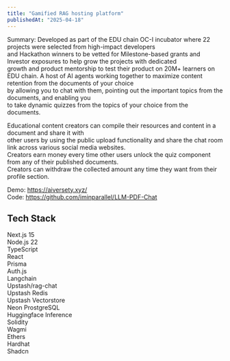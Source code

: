```yaml
---
title: "Gamified RAG hosting platform"
publishedAt: "2025-04-18"
---
```


Summary: Developed as part of the EDU chain OC-I incubator where 22 projects were selected from high-impact developers <br/>
and Hackathon winners to be vetted for Milestone-based grants and Investor exposures to help grow the projects with dedicated <br/>
growth and product mentorship to test their product on 20M+ learners on EDU chain.
A host of AI agents working together to maximize content retention from the documents of your choice <br/>
by allowing you to chat with them, pointing out the important topics from the documents, and enabling you <br/>
to take dynamic quizzes from the topics of your choice from the documents. <br/>

Educational content creators can compile their resources and content in a document
and share it with <br />
other users by using the public upload functionality and share the chat room
link across various social media websites. <br />
Creators earn money every time other users unlock the quiz component from any of
their published documents. <br />
Creators can withdraw the collected amount any time they want from their profile
section. <br />

Demo: https://aiversety.xyz/ <br/>
Code: https://github.com/iminparallel/LLM-PDF-Chat <br/>

## Tech Stack

Next.js 15 <br/>
Node.js 22 <br/>
TypeScript <br/>
React <br/>
Prisma <br/>
Auth.js <br/>
Langchain <br/>
Upstash/rag-chat <br/>
Upstash Redis <br/>
Upstash Vectorstore <br/>
Neon ProstgreSQL <br/>
Huggingface Inference <br/>
Solidity <br/>
Wagmi <br/>
Ethers <br/>
Hardhat <br/>
Shadcn <br/>

